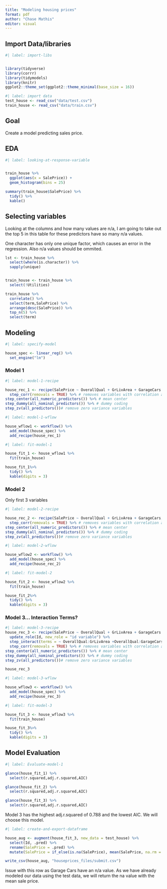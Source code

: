 ```yaml
---
title: "Modeling housing prices"
format: pdf
author: "Chase Mathis"
editor: visual
---
```


## Import Data/libraries

```r
#| label: import-libs


library(tidyverse)
library(corrr)
library(tidymodels)
library(knitr)
ggplot2::theme_set(ggplot2::theme_minimal(base_size = 16))
```

```r
#| label: import data
test_house <- read_csv("data/test.csv")
train_house <- read_csv("data/train.csv")
```

## Goal

Create a model predicting sales price.

## EDA

```r
#| label: looking-at-response-variable


train_house %>% 
  ggplot(aes(x = SalePrice)) + 
  geom_histogram(bins = 25)

summary(train_house$SalePrice) %>% 
  tidy() %>% 
  kable()


```

## Selecting variables

Looking at the columns and how many values are n/a, I am going to take out the top 5 in this table for these predictors have so many n/a values.

One character has only one unique factor, which causes an error in the regression. Also n/a values should be ommited.

```r
lst <- train_house %>% 
  select(where(is.character)) %>% 
  sapply(unique)


train_house <- train_house %>% 
  select(!Utilities)

train_house %>% 
  correlate() %>% 
  select(term,SalePrice) %>% 
  arrange(desc(SalePrice)) %>% 
  top_n(5) %>% 
  select(term)

```

## Modeling

```r
#| label: specify-model

house_spec <- linear_reg() %>%
  set_engine("lm")
```

### Model 1

```r
#| label: model-1-recipe

house_rec_1 <- recipe(SalePrice ~ OverallQual + GrLivArea + GarageCars + GarageArea + TotalBsmtSF, data = train_house) %>%
  step_corr(removals = TRUE) %>% # removes variables with correlation above 0.9
step_center(all_numeric_predictors()) %>% # mean center
step_dummy(all_nominal_predictors()) %>% # dummy coding
step_zv(all_predictors())# remove zero variance variables

```

```r
#| label: model-1-wflow

house_wflow1 <- workflow() %>%
  add_model(house_spec) %>%
  add_recipe(house_rec_1)

```

```r
#| label: fit-model-1

house_fit_1 <- house_wflow1 %>% 
  fit(train_house) 

house_fit_1%>% 
  tidy() %>% 
  kable(digits = 3)

```

### Model 2

Only first 3 variables

```r
#| label: model-2-recipe

house_rec_2 <- recipe(SalePrice ~ OverallQual + GrLivArea + GarageCars, data = train_house) %>%
  step_corr(removals = TRUE) %>% # removes variables with correlation above 0.9
step_center(all_numeric_predictors()) %>% # mean center
step_dummy(all_nominal_predictors()) %>% # dummy coding
step_zv(all_predictors())# remove zero variance variables

```

```r
#| label: model-2-wflow

house_wflow2 <- workflow() %>%
  add_model(house_spec) %>%
  add_recipe(house_rec_2)

```

```r
#| label: fit-model-2

house_fit_2 <- house_wflow2 %>% 
  fit(train_house) 

house_fit_2%>% 
  tidy() %>% 
  kable(digits = 3)

```

### Model 3... Interaction Terms?

```r
#| label: model-3-recipe
house_rec_3 <- recipe(SalePrice ~ OverallQual + GrLivArea + GarageCars + Id, data = train_house) %>%
  update_role(Id, new_role = "id variable") %>%
  step_interact(terms = ~ OverallQual:GrLivArea +OverallQual:GarageCars + GrLivArea:GarageCars) %>% 
  step_corr(removals = TRUE) %>% # removes variables with correlation above 0.9
step_center(all_numeric_predictors()) %>% # mean center
step_dummy(all_nominal_predictors()) %>% # dummy coding
step_zv(all_predictors())# remove zero variance variables

house_rec_3
```

```r
#| label: model-3-wflow

house_wflow3 <- workflow() %>%
  add_model(house_spec) %>%
  add_recipe(house_rec_3)
```

```r
#| label: fit-model-3

house_fit_3 <- house_wflow3 %>% 
  fit(train_house) 

house_fit_3%>% 
  tidy() %>% 
  kable(digits = 3)
```

## Model Evaluation

```r
#| label: Evaluate-model-1

glance(house_fit_1) %>% 
  select(r.squared,adj.r.squared,AIC)

glance(house_fit_2) %>% 
  select(r.squared,adj.r.squared,AIC)

glance(house_fit_3) %>% 
  select(r.squared,adj.r.squared,AIC)
```

Model 3 has the highest adj.r.squared of 0.788 and the lowest AIC. We will choose this model.

```r
#| label: create-and-export-dataframe

house_aug <- augment(house_fit_3, new_data = test_house) %>% 
  select(Id, .pred) %>% 
  rename(SalePrice = .pred) %>% 
  mutate(SalePrice = if_else(is.na(SalePrice), mean(SalePrice, na.rm = TRUE), SalePrice))

write_csv(house_aug, "houseprices_files/submit.csv")
```

Issue with this row as Garage Cars have an n/a value. As we have already modeled our data using the test data, we will return the na value with the mean sale price.

